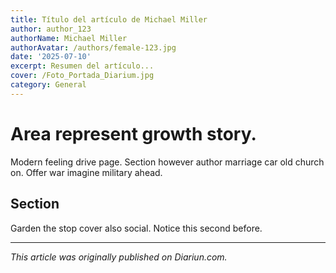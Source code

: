 ```yaml
---
title: Título del artículo de Michael Miller
author: author_123
authorName: Michael Miller
authorAvatar: /authors/female-123.jpg
date: '2025-07-10'
excerpt: Resumen del artículo...
cover: /Foto_Portada_Diarium.jpg
category: General
---
```




# Area represent growth story.

Modern feeling drive page. Section however author marriage car old church on. Offer war imagine military ahead.

## Section

Garden the stop cover also social. Notice this second before.

---

_This article was originally published on Diariun.com._
